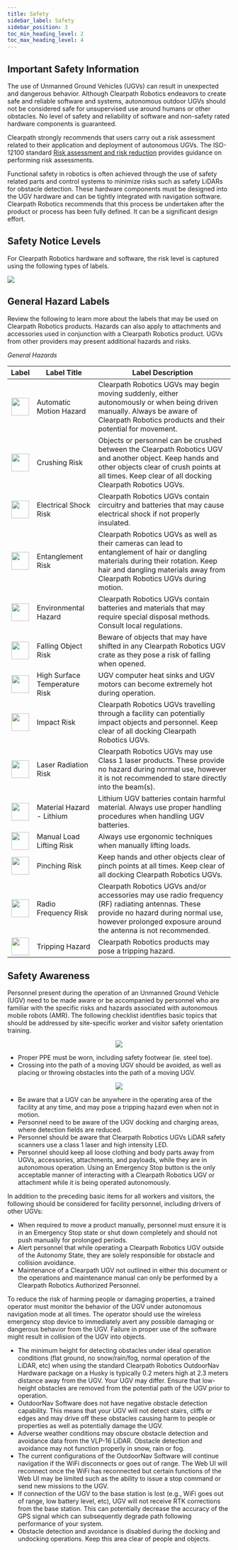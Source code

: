 ---
title: Safety
sidebar_label: Safety
sidebar_position: 3
toc_min_heading_level: 2
toc_max_heading_level: 4
---

## Important Safety Information

The use of Unmanned Ground Vehicles (UGVs) can result in unexpected and
dangerous behavior. Although Clearpath Robotics endeavors to create safe
and reliable software and systems, autonomous outdoor UGVs should not be
considered safe for unsupervised use around humans or other obstacles.
No level of safety and reliability of software and non-safety rated
hardware components is guaranteed.

Clearpath strongly recommends that users carry out a risk assessment
related to their application and deployment of autonomous UGVs. The
ISO-12100 standard [Risk assessment and risk reduction](https://www.iso.org/standard/51528.html) provides guidance on
performing risk assessments.

Functional safety in robotics is often achieved through the use of
safety related parts and control systems to minimize risks such as
safety LiDARs for obstacle detection. These hardware components must be
designed into the UGV hardware and can be tightly integrated with
navigation software. Clearpath Robotics recommends that this process be
undertaken after the product or process has been fully defined. It can
be a significant design effort.

## Safety Notice Levels

For Clearpath Robotics hardware and software, the risk level is captured
using the following types of labels.

![](/img/outdoornav_images/safety_information.png)

## General Hazard Labels

Review the following to learn more about the labels that may be used on
Clearpath Robotics products. Hazards can also apply to attachments and
accessories used in conjunction with a Clearpath Robotics product. UGVs
from other providers may present additional hazards and risks.

_General Hazards_

| Label                                                                                | Label Title          | Label Description |
|--------------------------------------------------------------------------------------|----------------------|------------------------------------------|
| <center><img src="/img/outdoornav_images/automatic_motion_hazard.png" width="40px"/></center> | Automatic Motion Hazard | Clearpath Robotics UGVs may begin moving suddenly, either autonomously or when being driven manually. Always be aware of Clearpath Robotics products and their potential for movement. |
| <center><img src="/img/outdoornav_images/crushing_hazard.png" width="40px"/></center> | Crushing Risk | Objects or personnel can be crushed between the Clearpath Robotics UGV and another object. Keep hands and other objects clear of crush points at all times. Keep clear of all docking Clearpath Robotics UGVs. |
| <center><img src="/img/outdoornav_images/electrical_shock_hazard.png" width="40px"/></center> | Electrical Shock Risk | Clearpath Robotics UGVs contain circuitry and batteries that may cause electrical shock if not properly insulated. |
| <center><img src="/img/outdoornav_images/entanglement_hazard.png" width="40px"/></center> | Entanglement Risk | Clearpath Robotics UGVs as well as their cameras can lead to entanglement of hair or dangling materials during their rotation. Keep hair and dangling materials away from Clearpath Robotics UGVs during motion. |
| <center><img src="/img/outdoornav_images/environmental_hazard.png" width="40px"/></center> | Environmental Hazard | Clearpath Robotics UGVs contain batteries and materials that may require special disposal methods. Consult local regulations. |
| <center><img src="/img/outdoornav_images/falling_object_hazard.png" width="40px"/></center> | Falling Object Risk | Beware of objects that may have shifted in any Clearpath Robotics UGV crate as they pose a risk of falling when opened. |
| <center><img src="/img/outdoornav_images/high_surface_temp_hazard.png" width="40px"/></center> | High Surface Temperature Risk | UGV computer heat sinks and UGV motors can become extremely hot during operation. |
| <center><img src="/img/outdoornav_images/impact_hazard.png" width="40px"/></center> | Impact Risk | Clearpath Robotics UGVs travelling through a facility can potentially impact objects and personnel. Keep clear of all docking Clearpath Robotics UGVs. |
| <center><img src="/img/outdoornav_images/laser_radiation_hazard.png" width="40px"/></center> | Laser Radiation Risk | Clearpath Robotics UGVs may use Class 1 laser products. These provide no hazard during normal use, however it is not recommended to stare directly into the beam(s). |
| <center><img src="/img/outdoornav_images/material_hazard_lithium.png" width="40px"/></center> | Material Hazard - Lithium | Lithium UGV batteries contain harmful material. Always use proper handling procedures when handling UGV batteries. |
| <center><img src="/img/outdoornav_images/manual_load_lifting_hazard.png" width="40px"/></center> | Manual Load Lifting Risk | Always use ergonomic techniques when manually lifting loads. |
| <center><img src="/img/outdoornav_images/pinching_hazard.png" width="40px"/></center> | Pinching Risk | Keep hands and other objects clear of pinch points at all times. Keep clear of all docking Clearpath Robotics UGVs. |
| <center><img src="/img/outdoornav_images/radio_frequency_hazard.png" width="40px"/></center> | Radio Frequency Risk | Clearpath Robotics UGVs and/or accessories may use radio frequency (RF) radiating antennas. These provide no hazard during normal use, however prolonged exposure around the antenna is not recommended. |
| <center><img src="/img/outdoornav_images/tripping_hazard.png" width="40px"/></center> | Tripping Hazard | Clearpath Robotics products may pose a tripping hazard. |

## Safety Awareness

Personnel present during the operation of an Unmanned Ground Vehicle
(UGV) need to be made aware or be accompanied by personnel who are
familiar with the specific risks and hazards associated with autonomous
mobile robots (AMR). The following checklist identifies basic topics
that should be addressed by site-specific worker and visitor safety
orientation training.

<center>
  <img src="/img/outdoornav_images/caution_awareness.png" />
</center>

-   Proper PPE must be worn, including safety footwear (ie. steel toe).
-   Crossing into the path of a moving UGV should be avoided, as well as
    placing or throwing obstacles into the path of a moving UGV.

<center>
  <img src="/img/outdoornav_images/impact_awareness.png" />
</center>

-   Be aware that a UGV can be anywhere in the operating area of the
    facility at any time, and may pose a tripping hazard even when not
    in motion.
-   Personnel need to be aware of the UGV docking and charging areas,
    where detection fields are reduced.
-   Personnel should be aware that Clearpath Robotics UGVs LiDAR safety
    scanners use a class 1 laser and high intensity LED.
-   Personnel should keep all loose clothing and body parts away from
    UGVs, accessories, attachments, and payloads, while they are in
    autonomous operation. Using an Emergency Stop button is the only
    acceptable manner of interacting with a Clearpath Robotics UGV or
    attachment while it is being operated autonomously.

In addition to the preceding basic items for all workers and visitors,
the following should be considered for facility personnel, including
drivers of other UGVs:

-   When required to move a product manually, personnel must ensure it
    is in an Emergency Stop state or shut down completely and should not
    push manually for prolonged periods.
-   Alert personnel that while operating a Clearpath Robotics UGV
    outside of the Autonomy State, they are solely responsible for
    obstacle and collision avoidance.
-   Maintenance of a Clearpath UGV not outlined in either this document
    or the operations and maintenance manual can only be performed by a
    Clearpath Robotics Authorized Personnel.

To reduce the risk of harming people or damaging properties, a trained
operator must monitor the behavior of the UGV under autonomous
navigation mode at all times. The operator should use the wireless
emergency stop device to immediately avert any possible damaging or
dangerous behavior from the UGV. Failure in proper use of the software
might result in collision of the UGV into objects.

-   The minimum height for detecting obstacles under ideal operation
    conditions (flat ground, no snow/rain/fog, normal operation of the
    LiDAR, etc) when using the standard Clearpath Robotics OutdoorNav
    Hardware package on a Husky is typically 0.2 meters high at 2.3
    meters distance away from the UGV. Your UGV may differ. Ensure that
    low-height obstacles are removed from the potential path of the UGV
    prior to operation.
-   OutdoorNav Software does not have negative obstacle detection
    capability. This means that your UGV will not detect stairs, cliffs
    or edges and may drive off these obstacles causing harm to people or
    properties as well as potentially damage the UGV.
-   Adverse weather conditions may obscure obstacle detection and
    avoidance data from the VLP-16 LiDAR. Obstacle detection and
    avoidance may not function properly in snow, rain or fog.
-   The current configurations of the OutdoorNav Software will continue
    navigation if the WiFi disconnects or goes out of range. The Web UI
    will reconnect once the WiFi has reconnected but certain functions
    of the Web UI may be limited such as the ability to issue a stop
    command or send new missions to the UGV.
-   If connection of the UGV to the base station is lost (e.g., WiFi
    goes out of range, low battery level, etc), UGV will not receive RTK
    corrections from the base station. This can potentially decrease the
    accuracy of the GPS signal which can subsequently degrade path
    following performance of your system.
-   Obstacle detection and avoidance is disabled during the docking and
    undocking operations. Keep this area clear of people and objects.
